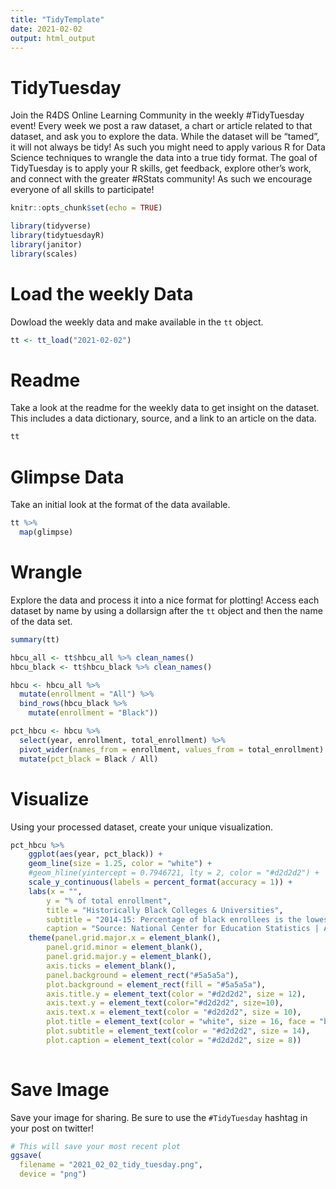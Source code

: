 ```yaml
---
title: "TidyTemplate"
date: 2021-02-02
output: html_output
---
```


# TidyTuesday

Join the R4DS Online Learning Community in the weekly #TidyTuesday event!
Every week we post a raw dataset, a chart or article related to that dataset, and ask you to explore the data.
While the dataset will be “tamed”, it will not always be tidy! As such you might need to apply various R for Data Science techniques to wrangle the data into a true tidy format.
The goal of TidyTuesday is to apply your R skills, get feedback, explore other’s work, and connect with the greater #RStats community!
As such we encourage everyone of all skills to participate!

```r

knitr::opts_chunk$set(echo = TRUE)

library(tidyverse)
library(tidytuesdayR)
library(janitor)
library(scales)

```

# Load the weekly Data

Dowload the weekly data and make available in the `tt` object.

```r

tt <- tt_load("2021-02-02")

```


# Readme

Take a look at the readme for the weekly data to get insight on the dataset.
This includes a data dictionary, source, and a link to an article on the data.

```r

tt

```


# Glimpse Data

Take an initial look at the format of the data available.

```r

tt %>% 
  map(glimpse)

```

# Wrangle

Explore the data and process it into a nice format for plotting! Access each dataset by name by using a dollarsign after the `tt` object and then the name of the data set.

```r

summary(tt)

hbcu_all <- tt$hbcu_all %>% clean_names()
hbcu_black <- tt$hbcu_black %>% clean_names()

hbcu <- hbcu_all %>%
  mutate(enrollment = "All") %>%
  bind_rows(hbcu_black %>%
    mutate(enrollment = "Black"))

pct_hbcu <- hbcu %>%
  select(year, enrollment, total_enrollment) %>%
  pivot_wider(names_from = enrollment, values_from = total_enrollment) %>%
  mutate(pct_black = Black / All)
```


# Visualize

Using your processed dataset, create your unique visualization.

```r

pct_hbcu %>%
    ggplot(aes(year, pct_black)) +
    geom_line(size = 1.25, color = "white") +
    #geom_hline(yintercept = 0.7946721, lty = 2, color = "#d2d2d2") +
    scale_y_continuous(labels = percent_format(accuracy = 1)) + 
    labs(x = "",
        y = "% of total enrollment",
        title = "Historically Black Colleges & Universities",
        subtitle = "2014-15: Percentage of black enrollees is the lowest since 1984",
        caption = "Source: National Center for Education Statistics | Analysis: Tony Galvan (@GDataScience1)") +
    theme(panel.grid.major.x = element_blank(), 
        panel.grid.minor = element_blank(), 
        panel.grid.major.y = element_blank(), 
        axis.ticks = element_blank(),
        panel.background = element_rect("#5a5a5a"),
        plot.background = element_rect(fill = "#5a5a5a"),
        axis.title.y = element_text(color = "#d2d2d2", size = 12),
        axis.text.y = element_text(color="#d2d2d2", size=10),
        axis.text.x = element_text(color = "#d2d2d2", size = 10),
        plot.title = element_text(color = "white", size = 16, face = "bold"),
        plot.subtitle = element_text(color = "#d2d2d2", size = 14),
        plot.caption = element_text(color = "#d2d2d2", size = 8))
  
```

# Save Image

Save your image for sharing. Be sure to use the `#TidyTuesday` hashtag in your post on twitter! 

```r

# This will save your most recent plot
ggsave(
  filename = "2021_02_02_tidy_tuesday.png",
  device = "png")

```
